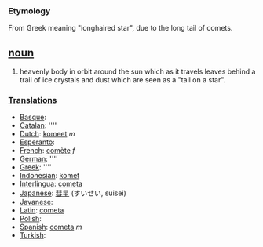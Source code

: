 === Etymology ===
From Greek meaning "longhaired star", due to the long tail of comets.

== [[noun]] ==
#heavenly body in orbit around the sun which as it travels leaves behind a trail of ice crystals and dust which are seen as a "tail on a star".

===[[Translation]]s===
*[[Basque]]: [[]]
*[[Catalan]]: [[]] ''''
*[[Dutch]]: [[komeet]] ''m''
*[[Esperanto]]: [[]]
*[[French]]: [[comète]] ''f''
*[[German]]: [[]] ''''
*[[Greek]]: [[]] ''''
*[[Indonesian]]: [[komet]]
*[[Interlingua]]: [[cometa]]
*[[Japanese]]: [[彗星]] (すいせい, suisei)
*[[Javanese]]: [[]]
*[[Latin]]: [[cometa]]
*[[Polish]]: [[]]
*[[Spanish]]: [[cometa]] ''m''
*[[Turkish]]: [[]]